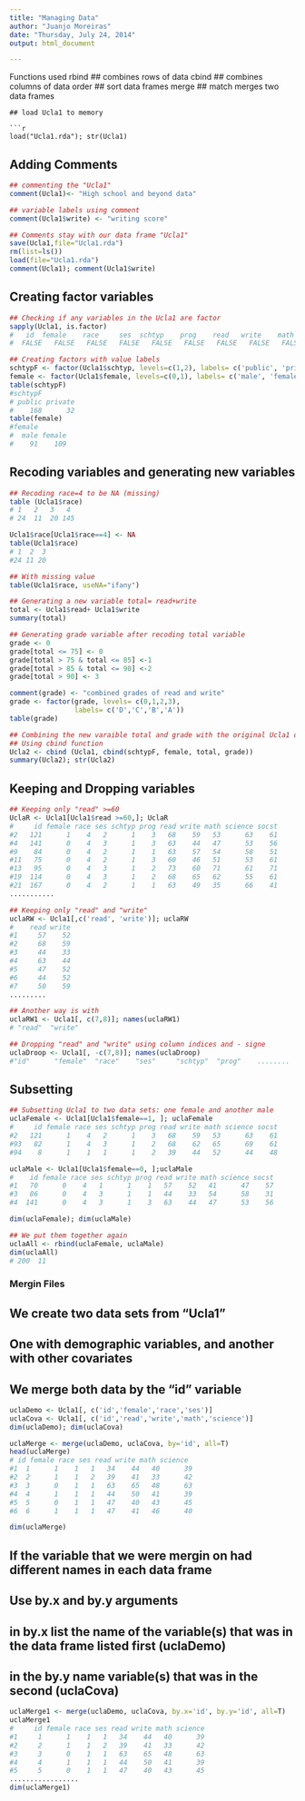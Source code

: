 ```yaml
---
title: "Managing Data"
author: "Juanjo Moreiras"
date: "Thursday, July 24, 2014"
output: html_document

---
```


Functions used
rbind                   ## combines rows of data
cbind                   ## combines columns of data
order                   ## sort data frames
merge                   ## match merges two data frames

```
## load Ucla1 to memory

```r
load("Ucla1.rda"); str(Ucla1)
```

## Adding Comments

```r
## commenting the "Ucla1"
comment(Ucla1)<- "High school and beyond data"

## variable labels using comment
comment(Ucla1$write) <- "writing score"

## Comments stay with our data frame "Ucla1"
save(Ucla1,file="Ucla1.rda")
rm(list=ls())
load(file="Ucla1.rda")
comment(Ucla1); comment(Ucla1$write)
```

## Creating factor variables

```r
## Checking if any variables in the Ucla1 are factor
sapply(Ucla1, is.factor)
#   id  female    race     ses  schtyp    prog    read   write    math science   socst 
#  FALSE   FALSE   FALSE   FALSE   FALSE   FALSE   FALSE   FALSE   FALSE   FALSE   FALSE

## Creating factors with value labels
schtypF <- factor(Ucla1$schtyp, levels=c(1,2), labels= c('public', 'private'))
female <- factor(Ucla1$female, levels=c(0,1), labels= c('male', 'female'))
table(schtypF)
#schtypF
# public private 
#    168      32 
table(female)
#female
#  male female 
#    91    109 
```

## Recoding variables  and generating new variables

```r
## Recoding race=4 to be NA (missing)
table (Ucla1$race)
# 1   2   3   4 
# 24  11  20 145 

Ucla1$race[Ucla1$race==4] <- NA
table(Ucla1$race)
# 1  2  3 
#24 11 20 

## With missing value
table(Ucla1$race, useNA="ifany")

## Generating a new variable total= read+write
total <- Ucla1$read+ Ucla1$write
summary(total)

## Generating grade variable after recoding total variable
grade <- 0
grade[total <= 75] <- 0
grade[total > 75 & total <= 85] <-1
grade[total > 85 & total <= 90] <-2
grade[total > 90] <- 3

comment(grade) <- "combined grades of read and write"
grade <- factor(grade, levels= c(0,1,2,3),
                labels= c('D','C','B','A'))
table(grade)

## Combining the new varaible total and grade with the original Ucla1 data set
## Using cbind function
Ucla2 <- cbind (Ucla1, cbind(schtypF, female, total, grade))
summary(Ucla2); str(Ucla2)
```

## Keeping and Dropping variables

```r
## Keeping only "read" >=60
UclaR <- Ucla1[Ucla1$read >=60,]; UclaR
#     id female race ses schtyp prog read write math science socst
#2   121      1    4   2      1    3   68    59   53      63    61
#4   141      0    4   3      1    3   63    44   47      53    56
#9    84      0    4   2      1    1   63    57   54      58    51
#11   75      0    4   2      1    3   60    46   51      53    61
#13   95      0    4   3      1    2   73    60   71      61    71
#19  114      0    4   3      1    2   68    65   62      55    61
#21  167      0    4   2      1    1   63    49   35      66    41
...........

## Keeping only "read" and "write"
uclaRW <- Ucla1[,c('read', 'write')]; uclaRW
#    read write
#1     57    52
#2     68    59
#3     44    33
#4     63    44
#5     47    52
#6     44    52
#7     50    59
.........

## Another way is with
uclaRW1 <- Ucla1[, c(7,8)]; names(uclaRW1)
# "read"  "write"

## Dropping "read" and "write" using column indices and - signe
uclaDroop <- Ucla1[, -c(7,8)]; names(uclaDroop)
#"id"      "female"  "race"    "ses"     "schtyp"  "prog"    ........ 
```

## Subsetting

```r
## Subsetting Ucla1 to two data sets: one female and another male
uclaFemale <- Ucla1[Ucla1$female==1, ]; uclaFemale
#     id female race ses schtyp prog read write math science socst
#2   121      1    4   2      1    3   68    59   53      63    61
#93   82      1    4   3      1    2   68    62   65      69    61
#94    8      1    1   1      1    2   39    44   52      44    48

uclaMale <- Ucla1[Ucla1$female==0, ];uclaMale
#    id female race ses schtyp prog read write math science socst
#1   70      0    4   1      1    1   57    52   41      47    57
#3   86      0    4   3      1    1   44    33   54      58    31
#4  141      0    4   3      1    3   63    44   47      53    56

dim(uclaFemale); dim(uclaMale)

## We put them together again
uclaAll <- rbind(uclaFemale, uclaMale)
dim(uclaAll)
# 200  11
```

### Mergin Files

## We create two data sets from "Ucla1"
## One with demographic variables, and another with other covariates
## We merge both data by the "id" variable

```r
uclaDemo <- Ucla1[, c('id','female','race','ses')]
uclaCova <- Ucla1[, c('id','read','write','math','science')]
dim(uclaDemo); dim(uclaCova)

uclaMerge <- merge(uclaDemo, uclaCova, by='id', all=T)
head(uclaMerge)
# id female race ses read write math science
#1  1      1    1   1   34    44   40      39
#2  2      1    1   2   39    41   33      42
#3  3      0    1   1   63    65   48      63
#4  4      1    1   1   44    50   41      39
#5  5      0    1   1   47    40   43      45
#6  6      1    1   1   47    41   46      40

dim(uclaMerge)
```

## If the variable that we were mergin on had different names in each data frame
## Use by.x and by.y arguments
## in by.x list the name of the variable(s) that was in the data frame listed first (uclaDemo)
## in the by.y name variable(s) that was in the second (uclaCova)

```r
uclaMerge1 <- merge(uclaDemo, uclaCova, by.x='id', by.y='id', all=T)
uclaMerge1
#     id female race ses read write math science
#1     1      1    1   1   34    44   40      39
#2     2      1    1   2   39    41   33      42
#3     3      0    1   1   63    65   48      63
#4     4      1    1   1   44    50   41      39
#5     5      0    1   1   47    40   43      45
.................
dim(uclaMerge1)
```